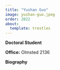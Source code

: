 ```yaml
---
title: "Yushan Guo"
image: yushan-guo.jpeg
order: 2022
about:
  template: trestles
---
```


[**Doctoral Student**]{.text-primary}

**Office:** Olmsted 2136 <br/>

**Biography**

